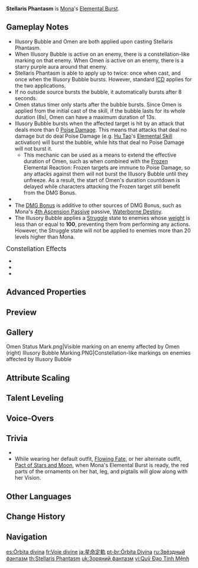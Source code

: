 {{Talent Infobox
|image         = Talent Stellaris Phantasm.png
|character     = Mona
|type          = Elemental Burst
|info          = Mona summons the sparkling waves and creates a reflection of the starry sky, applying the Illusory Bubble status to opponents in a large [[AoE]].<br><br>'''Illusory Bubble'''<br>Traps opponents inside a pocket of destiny and also makes them {{Color|Hydro|Wet}}.<br>Renders weaker opponents immobile.<br>When an opponent affected by Illusory Bubble sustains DMG, it has the following effects:<ul><li>Applies an Omen to the opponent, which gives a DMG Bonus, also increasing the DMG of the attack that causes it.</li><li>Removes the Illusory Bubble, dealing {{Color|Hydro}} DMG in the process.</li></ul><br>'''Omen'''<br>During its duration, increases DMG taken by opponents.
|energyCost    = 60
|CD            = 15s
|attr1         = Illusory Bubble Duration
|value1        = 8s
|attr2         = Illusory Bubble Explosion DMG
|value2        = 442–940%
|attr3         = DMG Bonus
|value3        = 42–60%
|attr4         = Omen Duration
|value4        = 4.0–5.0s
|utility1      = DMG Bonus
|utility2      = Wet Status to Opponents
|utility3      = Effects Retained Character Fallen
|utility4      = Status to Enemy
|utility5      = Enemy DMG Reduction Decrease
|utility6      = Struggle State
|scale_att1    = ATK
}}
{{Description|It was from the time that gods first traced the lights in the heavens with their eyes that the notion of "fate" was born.}}
'''Stellaris Phantasm''' is [[Mona]]'s [[Elemental Burst]].

==Gameplay Notes==
* Illusory Bubble and Omen are both applied upon casting Stellaris Phantasm.
* When Illusory Bubble is active on an enemy, there is a constellation-like marking on that enemy. When Omen is active on an enemy, there is a starry purple aura around that enemy.
* Stellaris Phantasm is able to apply {{Color|Wet}} up to twice: once when cast, and once when the Illusory Bubble bursts. However, standard [[ICD]] applies for the two applications.
* If no outside source bursts the bubble, it automatically bursts after 8 seconds.
* Omen status timer only starts after the bubble bursts. Since Omen is applied from the initial cast of the skill, if the bubble lasts for its whole duration (8s), Omen can have a maximum duration of 13s.
* Illusory Bubble bursts when the affected target is hit by an attack that deals more than 0 [[Poise Damage]]. This means that attacks that deal no damage but do deal Poise Damage (e.g. [[Hu Tao]]'s [[Guide to Afterlife|Elemental Skill]] activation) will burst the bubble, while hits that deal no Poise Damage will not burst it.
** This mechanic can be used as a means to extend the effective duration of Omen, such as when combined with the [[Frozen]] Elemental Reaction: Frozen targets are immune to Poise Damage, so any attacks against them will not burst the Illusory Bubble until they unfreeze. As a result, the start of Omen's duration countdown is delayed while characters attacking the Frozen target still benefit from the DMG Bonus.
* {{Talent Note|character=Mona|talent=Stellaris Phantasm|no snapshot|Illusory Bubble Explosion DMG}}
* The [[Damage Bonus|DMG Bonus]] is additive to other sources of DMG Bonus, such as Mona's [[4th Ascension Passive]] passive, [[Waterborne Destiny]].
* The Illusory Bubble applies a [[Struggle]] state to enemies whose [[weight]] is less than or equal to '''100''', preventing them from performing any actions. However, the Struggle state will not be applied to enemies more than 20 levels higher than Mona.

;<big>Constellation Effects</big>
*{{Talent Note|constellation|1|Prophecy of Submersion|increases Electro-Charged DMG, Vaporize DMG, Hydro Swirl DMG, and Frozen duration by 15% when any of the player's own party members hits an opponent affected by Omen.}}
*{{Talent Note|constellation|3|Restless Revolution}}
*{{Talent Note|constellation|4|Prophecy of Oblivion}}

==Advanced Properties==
{{Advanced Properties
|title   = Wet Application On Cast
|gu      = 1U
|icdtag  = Elemental Burst
|icdtype = 2.5s/3 Hits
|poise   = 50
|impulse = 1

|title2   = Illusory Bubble Explosion DMG
|gu2      = 2U
|icdtag2  = Elemental Burst
|icdtype2 = 2.5s/3 Hits
|poise2   = 200
|impulse2 = 1
}}

==Preview==
{{Preview
|file    = Stellaris Phantasm Preview
}}

==Gallery==
<gallery>
Omen Status Mark.png|Visible marking on an enemy affected by Omen (right)
Illusory Bubble Marking.PNG|Constellation-like markings on enemies affected by Illusory Bubble
</gallery>
{{clr}}

==Attribute Scaling==
{{Talent Scaling
|talentType=Elemental Burst
|levels=14
|order=illusorybubbleduration,illusorybubbleexplosiondmg,dmgbonus,omenduration,cd,energycost
|titles=Illusory Bubble Duration,Illusory Bubble Explosion DMG (%),DMG Bonus (%),Omen Duration,CD,Energy Cost
|illusorybubbleduration=8s
|illusorybubbleexplosiondmg_1=442.4
|illusorybubbleexplosiondmg_2=475.58
|illusorybubbleexplosiondmg_3=508.76
|illusorybubbleexplosiondmg_4=553
|illusorybubbleexplosiondmg_5=586.18
|illusorybubbleexplosiondmg_6=619.36
|illusorybubbleexplosiondmg_7=663.6
|illusorybubbleexplosiondmg_8=707.84
|illusorybubbleexplosiondmg_9=752.08
|illusorybubbleexplosiondmg_10=796.32
|illusorybubbleexplosiondmg_11=840.56
|illusorybubbleexplosiondmg_12=884.8
|illusorybubbleexplosiondmg_13=940.1
|illusorybubbleexplosiondmg_14=995
|dmgbonus_1=42
|dmgbonus_2=44
|dmgbonus_3=46
|dmgbonus_4=48
|dmgbonus_5=50
|dmgbonus_6=52
|dmgbonus_7=54
|dmgbonus_8=56
|dmgbonus_9=58
|dmgbonus_10=60
|dmgbonus_11=60
|dmgbonus_12=60
|dmgbonus_13=60
|dmgbonus_14=60
|omenduration_1=4s
|omenduration_2=4s
|omenduration_3=4s
|omenduration_4=4.5s
|omenduration_5=4.5s
|omenduration_6=4.5s
|omenduration_7=5s
|omenduration_8=5s
|omenduration_9=5s
|omenduration_10=5s
|omenduration_11=5s
|omenduration_12=5s
|omenduration_13=5s
|omenduration_14=5s
|cd=15s
|energycost=60
}}

==Talent Leveling==
{{Talent Upgrade|Mona}}

==Voice-Overs==
{{Talent VO}}

==Trivia==
* {{Talent Note|clap}}
* While wearing her default outfit, [[Flowing Fate]], or her alternate outfit, [[Pact of Stars and Moon]], when Mona's Elemental Burst is ready, the red parts of the ornaments on her hat, leg, and pigtails will glow along with her Vision.

==Other Languages==
{{Other Languages
|en      = Stellaris Phantasm
|zhs     = 星命定轨
|zhs_rm  = Xīng Mìngdìng Guǐ
|zht     = 星命定軌
|zht_rm  = Xīng Mìngdìng Guǐ
|zh_tl   = Star-Destined Path
|ja      = 星命定軌
|ja_rm   = Seimei Teiki{{Assumed}}
|ja_tl   = Starry Fate Certainty Wheel
|ko      = 별의 운명
|ko_rm   = Byeol-ui Unmyeong
|ko_tl   = Fate of Star
|es      = Órbita divina
|es_tl   = Divine Orbit
|fr      = Voie divine
|fr_tl   = Divine Way
|ru      = Звёздный фантазм
|ru_tl   = Starry Phantasm
|th      = Stellaris Phantasm
|vi      = Quỹ Đạo Tinh Mệnh
|vi_tl   = Orbit of Destiny
|de      = Vorbestimmte Laufbahn
|de_tl   = Predetermined Orbit
|id      = Stellaris Phantasm
|pt      = Órbita Divina
|pt_tl   = Divine Orbit
|tr      = Kaderin Yıldızı
|tr_tl   = Star of Destiny
|it      = Fantasma stellaris
|it_tl   = Stellaris Phantasm
}}

==Change History==
{{Change History|1.0}}
<!--
==References==
{{Reflist}}
-->
==Navigation==
{{Talent Navbox|Mona}}

[[es:Órbita divina]]
[[fr:Voie divine]]
[[ja:星命定軌]]
[[pt-br:Órbita Divina]]
[[ru:Звёздный фантазм]]
[[th:Stellaris Phantasm]]
[[uk:Зоряний фантазм]]
[[vi:Quỹ Đạo Tinh Mệnh]]